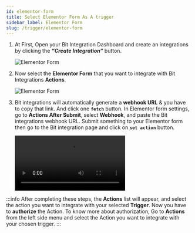 ```yaml
---
id: elementor-form
title: Select Elementor Form As A trigger
sidebar_label: Elementor Form
slug: /trigger/elementor-form
---
```




1. At First, Open your Bit Integration Dashboard and create an integrations by clicking the **_“Create Integration”_** button.

   <Image src="/trigger/_create-integrations" alt="Elementor Form" w="1020" h="350" />

2. Now select the **Elementor Form** that you want to integrate with Bit Integrations **Actions**.

   <Image src="/trigger/elementor/_select-trigger" alt="Elementor Form" w="1020" h="350" />

3. Bit integrations will automatically generate a **webhook URL** & you have to copy that link. And click one **`fetch`** button. In Elementor form settings, go to **Actions After Submit**, select **Webhook**, and paste the Bit integrations webhook URL. Submit something to your Elementor form then go to the Bit integration page and click on **`set action`** button.

   <Video src="elmentor fetch data" alt="Elementor Form" w="1020" h="350" />

:::info
  After completing these steps, the **Actions** list will appear, and select the action you want to integrate with your selected **Trigger**. Now you have to **authorize** the Action. To know more about authorization, Go to **Actions** from the left side menu and select the Action you want to integrate with your chosen trigger.
:::

